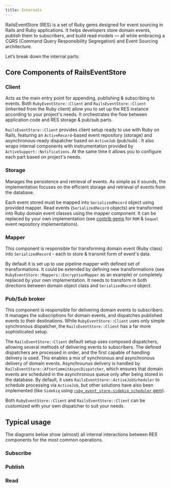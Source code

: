 ```yaml
---
title: Internals
---
```




RailsEventStore (RES) is a set of Ruby gems designed for event sourcing 
in Rails and Ruby applications. It helps developers store domain events, 
publish them to subscribers, and build read models — all while embracing 
a CQRS (Command Query Responsibility Segregation) and Event Sourcing architecture.


Let’s break down the internal parts:

## Core Components of RailsEventStore

### Client

Acts as the main entry point for appending, publishing & subscribing to events.
Both `RubyEventStore::Client` and `RailsEventStore::Client` (inherited from the Ruby client)
allow you to set up the RES instance according to your project's needs.
It orchestrates the flow between application code and RES storage & pub/sub parts.

`RailsEventStore::Client` provides client setup ready to use with Ruby on Rails,
featuring an `ActiveRecord`-based event repository (storage) and asynchronous-ready dispatcher
based on `ActiveJob` (pub/sub) . It also wraps internal components with instrumentation
provided by `ActiveSupport::Notifications`. At the same time it allows you to configure each part 
based on project's needs.

### Storage

Manages the persistence and retrieval of events.
As simple as it sounds, the implementation focuses on the efficient storage and retrieval of events from the database.

Each event stored must be mapped into `SerializedRecord` object using provided mapper.
Read events (`SerializedRecord` objects) are transformed into Ruby domain event classes
using the mapper component.
It can be replaced by your own implementation 
(see [contrib gems](https://github.com/RailsEventStore/rails_event_store/tree/master/contrib) for `ROM` & `Sequel` event repository implementations).

### Mapper

This component is responsible for transforming domain event (Ruby class) into `SerializedRecord` - each to store & transmit form of event's data.

By default it is set up to use pipeline mapper with defined set of transformations.
It could be extended by defining new transformations (see `RubyEventStore::Mappers::EncryptionMapper` 
as an example) or completely replaced by your own implementation. It needs to transform in both directions 
between domain object class and `SerializedRecord` object.

### Pub/Sub broker

This component is responsible for delivering domain events to subscribers.
It manages the subscriptions for domain events, and dispatches published events to their destinations.
While `RubyEventStore::Client` uses only simple synchronous dispatcher, the `RailsEventStore::Client` has a 
far more sophisticated setup.

The `RailsEventStore::Client` default setup uses composed dispatchers, allowing several methods 
of delivering events to subscribers. The defined dispatchers are processed in order, 
and the first capable of handling delivery is used. This enables a mix of synchronous 
and asynchronous delivery of domain events.
Asynchrounus delivery is handled by `RailsEventStore::AfterCommitAsyncDispatcher`, 
which ensures that domain events are scheduled in the asynchronous queue only after being stored in the database.
By default, it uses `RailsEventStore::ActiveJobScheduler` to schedule processing via `ActiveJob`, but 
other solutions have also been implemented (like `Sidekiq` using [`ruby_event_store-sidekiq_scheduler` gem](https://rubygems.org/search?query=ruby_event_store-sidekiq_scheduler)).

Both `RubyEventStore::Client` and `RailsEventStore::Client` can be customized with your own dispatcher to suit your needs.

## Typical usage

The diagrams below show (almost) all internal interactions between RES components for the most common operations.

### Subscribe

<Mermaid value={SubscribeDequenceDiagram} />

### Publish

<Mermaid value={PublishDequenceDiagram} />

### Read

<Mermaid value={ReadDequenceDiagram} />
